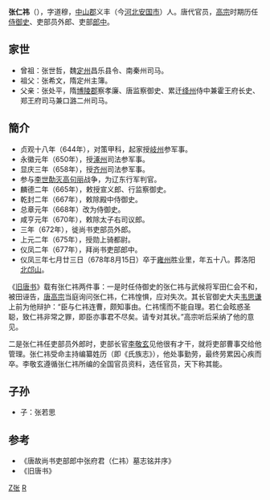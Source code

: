 '''张仁祎'''（{{bd|621年||678年|8月15日|catIdx=Z张}}），字道穆，[[中山郡|中山郡]]义丰（今[[河北|河北]][[安国市|安国市]]）人。唐代官员，[[唐高宗|高宗]]时期历任[[侍御史|侍御史]]、吏部员外郎、吏部[[郎中|郎中]]。

==家世==
* 曾祖：张世哲，魏[[定州|定州]]昌乐县令、南秦州司马。
* 祖父：张希文，隋定州主簿。
* 父亲：张处平，隋[[博陵郡|博陵郡]]察孝廉、唐监察御史、累迁[[绛州|绛州]]侍中兼霍王府长史、郑王府司马兼口潞二州司马。

==簡介==
* 贞观十八年（644年），对策甲科，起家授[[岐州|岐州]]参军事。
* 永徽元年（650年），授[[涿州|涿州]]司法参军事。
* 显庆三年（658年），授[[齐州|齐州]]司法参军事。
* 参与[[唐与高句丽的战争|李世勣灭高句丽]]战争，为辽东行军判官。
* 麟德二年（665年），敕授宣义郎、行监察御史。
* 乾封二年（667年），敕除殿中侍御史。
* 总章元年（668年）改为侍御史。
* 咸亨元年（670年），敕除太子右司议郎。
* 三年（672年），徙尚书吏部员外郎。
* 上元二年（675年），授勋上骑都尉。
* 仪凤二年（677年），拜尚书吏部郎中。
* 仪凤三年七月廿三日（678年8月15日）卒于[[雍州|雍州]]胜业里，年五十八。葬洛阳[[北邙山|北邙山]]。

《[[旧唐书|旧唐书]]》载有张仁祎两件事：一是时任侍御史的张仁祎与武候将军田仁会不和，被田诬告，[[唐高宗|唐高宗]]当庭询问张仁祎，仁祎惶惧，应对失次。其长官御史大夫[[韦思谦|韦思谦]]上前为他辩护：“臣与仁祎连曹，颇知事由。仁祎懦而不能自理。若仁会眩惑圣聪，致仁祎非常之罪，即臣亦事君不尽矣。请专对其状。”高宗听后采纳了他的意见。

二是张仁祎任吏部员外郎时，吏部长官[[李敬玄|李敬玄]]见他很有才干，就将吏部曹事交给他管理。张仁祎受命主持编纂姓历（即《氏族志》），他处事勤劳，最终劳累因心疾而卒。李敬玄遵循张仁祎所编的全国官员资料，选任官员，天下称其能。  

== 子孙 ==
*子：张若思

==参考==
* 《唐故尚书吏部郎中张府君（仁祎）墓志铭并序》
* 《旧唐书》

[[Category:安国人|Z张]]
[[Category:张姓|R]]